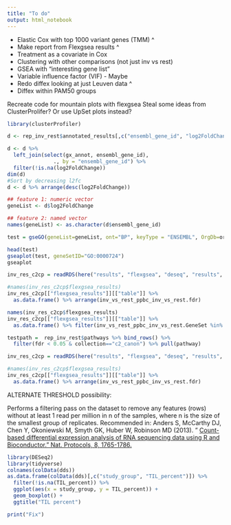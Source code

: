 ```yaml
---
title: "To do"
output: html_notebook
---
```


* Elastic Cox with top 1000 variant genes (TMM) ^
* Make report from Flexgsea results ^
* Treatment as a covariate in Cox
* Clustering with other comparisons (not just inv vs rest)
* GSEA with "interesting gene list"
* Variable influence factor (VIF) - Maybe
* Redo diffex looking at just Leuven data ^
* Diffex within PAM50 groups

Recreate code for mountain plots with flexgsea
Steal some ideas from ClusterProlifer?
Or use UpSet plots instead?
```r
library(clusterProfiler)

d <- rep_inv_rest$annotated_results[,c("ensembl_gene_id", "log2FoldChange")]

d <- d %>% 
  left_join(select(gx_annot, ensembl_gene_id),
               ., by = "ensembl_gene_id") %>%
  filter(!is.na(log2FoldChange))
dim(d)
#Sort by decreasing l2fc
d <- d %>% arrange(desc(log2FoldChange))

## feature 1: numeric vector
geneList <- d$log2FoldChange

## feature 2: named vector
names(geneList) <- as.character(d$ensembl_gene_id)

test = gseGO(geneList=geneList, ont="BP", keyType = "ENSEMBL", OrgDb=org.Hs.eg.db, verbose=T, nPerm = 5, pvalueCutoff = 1)

head(test)
gseaplot(test, geneSetID="GO:0000724")
gseaplot
```


```r
inv_res_c2cp = readRDS(here("results", "flexgsea", "deseq", "results", "inv_vs_rest_canonpath_c2_results_flexdeseq.Rds"))

#names(inv_res_c2cp$flexgsea_results)
inv_res_c2cp[["flexgsea_results"]][["table"]] %>%
  as.data.frame() %>% arrange(inv_vs_rest_ppbc_inv_vs_rest.fdr)


```
```r
names(inv_res_c2cp$flexgsea_results)
inv_res_c2cp[["flexgsea_results"]][["table"]] %>%
  as.data.frame() %>% filter(inv_vs_rest_ppbc_inv_vs_rest.GeneSet %in% testpath)
```



```r
testpath =  rep_inv_rest$pathways %>% bind_rows() %>%
  filter(fdr < 0.05 & collection=="c2_canon") %>% pull(pathway)
```

```r
inv_res_c2cp = readRDS(here("results", "flexgsea", "deseq", "results", "inv_vs_rest_canonpath_c2_results_flexdeseq.Rds"))

#names(inv_res_c2cp$flexgsea_results)
inv_res_c2cp[["flexgsea_results"]][["table"]] %>%
  as.data.frame() %>% arrange(inv_vs_rest_ppbc_inv_vs_rest.fdr)


```



ALTERNATE THRESHOLD possibility:

Performs a filtering pass on the dataset to remove any features (rows) without at least 1 read per million in n of the samples, where n is the size of the smallest group of replicates. Recommended in:
Anders S, McCarthy DJ, Chen Y, Okoniewski M, Smyth GK, Huber W, Robinson MD (2013). " [Count-based differential expression analysis of RNA sequencing data using R and Bioconductor." Nat. Protocols, 8, 1765-1786.](https://www.nature.com/articles/nprot.2013.099)

```r
library(DESeq2)
library(tidyverse)
colnames(colData(dds))
as.data.frame(colData(dds)[,c("study_group", "TIL_percent")]) %>% 
  filter(!is.na(TIL_percent)) %>%
  ggplot(aes(x = study_group, y = TIL_percent)) +
  geom_boxplot() +
  ggtitle("TIL percent")
```

```r
print("Fix")
```


